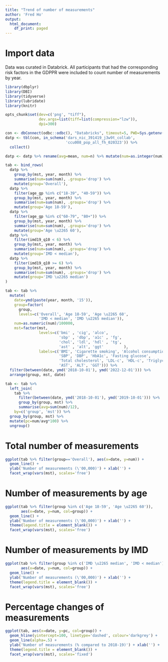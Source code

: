 ```yaml
---
title: "Trend of number of measurements"
author: 'Fred Ho'
output:
  html_document:
    df_print: paged
---
```


# Import data 

Data was curated in Databrick. All participants that had the corresponding risk factors in the GDPPR were included to count number of measurements by year.

```r
library(dbplyr)
library(DBI)
library(tidyverse)
library(lubridate)
library(knitr)

opts_chunk$set(dev=c('png', "tiff"), 
               dev.args=list(tiff=list(compression="lzw")),
               dpi=300)

con <- dbConnect(odbc::odbc(), "Databricks", timeout=5, PWD=Sys.getenv('pwd'))
datp <- tbl(con, in_schema('dars_nic_391419_j3w9t_collab', 
                           'ccu008_pop_all_fh_020323')) %>% 
  collect()

datp <- datp %>% rename(avg=mean, num=n) %>% mutate(num=as.integer(num))
```

```r
tab <- bind_rows(
  datp %>% 
    group_by(mst, year, month) %>% 
    summarise(num=sum(num), .groups='drop') %>% 
    mutate(group='Overall'), 
  datp %>% 
    filter(age_gp %in% c("18-39", "40-59")) %>% 
    group_by(mst, year, month) %>% 
    summarise(num=sum(num), .groups='drop') %>% 
    mutate(group='Age 18-59'), 
  datp %>% 
    filter(age_gp %in% c("60-79", "80+")) %>% 
    group_by(mst, year, month) %>% 
    summarise(num=sum(num), .groups='drop') %>% 
    mutate(group='Age \u2265 60'), 
  datp %>% 
    filter(imd19_q10 < 6) %>% 
    group_by(mst, year, month) %>% 
    summarise(num=sum(num), .groups='drop') %>% 
    mutate(group='IMD < median'), 
  datp %>% 
    filter(imd19_q10 >= 6) %>% 
    group_by(mst, year, month) %>% 
    summarise(num=sum(num), .groups='drop') %>% 
    mutate(group='IMD \u2265 median')
)

tab <- tab %>% 
  mutate(
    date=ymd(paste(year, month, '15')), 
    group=factor(
      group, 
      levels=c('Overall', 'Age 18-59', 'Age \u2265 60', 
               'IMD < median', 'IMD \u2265 median')), 
    num=as.numeric(num)/100000, 
    mst=factor(mst, 
               levels=c('bmi' , 'cig', 'alco', 
                        'sbp' , 'dbp', 'a1c' , 'fg', 
                        'chol', 'ldl', 'hdl' , 'tg', 
                        'ast' , 'alt', 'ggt'         ), 
               labels=c('BMI', 'Cigarette smoking', 'Alcohol consumption', 
                        'SBP', 'DBP', 'HbA1c', 'Fasting glucose', 
                        'Total cholesterol', 'LDL-c', 'HDL-c', 'Triglycerides', 
                        'AST', 'ALT', 'GGT'))) %>% 
  filter(between(date, ymd('2018-10-01'), ymd('2022-12-01'))) %>% 
  arrange(group, mst, date)

tab <- tab %>% 
  left_join(
    tab %>% 
      filter(between(date, ymd('2018-10-01'), ymd('2019-10-01'))) %>% 
      group_by(group, mst) %>% 
      summarise(avg=sum(num)/12),
    by=c('group', 'mst')) %>% 
  group_by(group, mst) %>% 
  mutate(pc=num/avg*100) %>% 
  ungroup()
```

# Total number of measurements 

```r
ggplot(tab %>% filter(group=='Overall'), aes(x=date, y=num)) + 
  geom_line() + 
  ylab('Number of measurements (\'00,000)') + xlab('') + 
  facet_wrap(vars(mst), scales='free')
```

# Number of measurements by age

```r
ggplot(tab %>% filter(group %in% c('Age 18-59', 'Age \u2265 60')), 
       aes(x=date, y=num, col=group)) + 
  geom_line() + 
  ylab('Number of measurements (\'00,000)') + xlab('') + 
  theme(legend.title = element_blank()) + 
  facet_wrap(vars(mst), scales='free')
```

# Number of measurements by IMD

```r
ggplot(tab %>% filter(group %in% c('IMD \u2265 median', 'IMD < median')), 
       aes(x=date, y=num, col=group)) + 
  geom_line() + 
  ylab('Number of measurements (\'00,000)') + xlab('') + 
  theme(legend.title = element_blank()) + 
  facet_wrap(vars(mst), scales='free')
```

# Percentage changes of measurements

```r
ggplot(tab, aes(x=date, y=pc, col=group)) + 
  geom_hline(yintercept=100, linetype='dashed', colour='darkgrey') + 
  geom_line(alpha=.5) + 
  ylab('Number of measurements (% compared to 2018-19)') + xlab('') + 
  theme(legend.title = element_blank()) + 
  facet_wrap(vars(mst), scales='fixed')
```